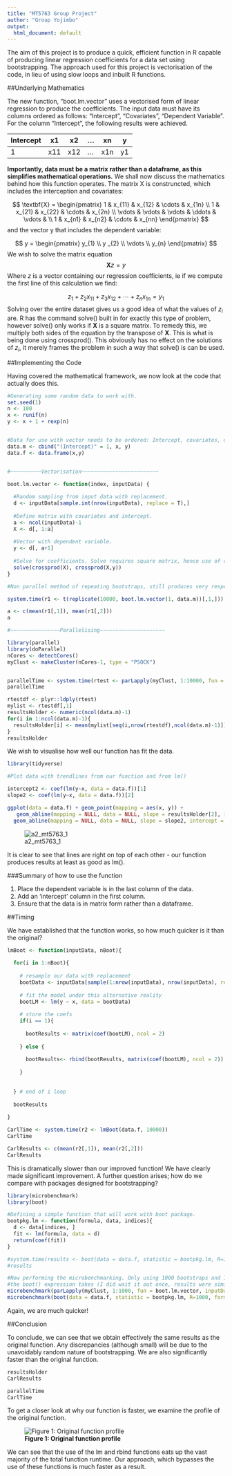 ```yaml
---
title: "MT5763 Group Project"
author: "Group Yojimbo"
output:
  html_document: default
---
```

The aim of this project is to produce a quick, efficient function in R capable of producing linear regression coefficients for a data set using bootstrapping. The approach used for this project is vectorisation of the code, in lieu of using slow loops and inbuilt R functions.

##Underlying Mathematics

The new function, "boot.lm.vector" uses a vectorised form of linear regression to produce the coefficients. The input data must have its columns ordered as follows: "Intercept", "Covariates", "Dependent Variable". For the column "Intercept", the following results were achieved.

Intercept | x1 | x2 | ... | xn  | y
----------|----|----|-----|-----|----
1         | x11| x12| ... | x1n | y1

**Importantly, data must be a matrix rather than a dataframe, as this simplifies mathematical operations.** We shall now discuss the mathematics behind how this function operates. The matrix X is construncted, which includes the interception and covariates:

$$
\textbf{X} = \begin{pmatrix} 1 & x_{11} & x_{12}  & \cdots & x_{1n} \\
1 & x_{21} & x_{22}  & \cdots & x_{2n} \\
\vdots & \vdots & \vdots & \ddots & \vdots & \\
1 & x_{n1} & x_{n2} & \cdots & x_{nn}
\end{pmatrix}
$$
and the vector y that includes the dependent variable:

$$
y = \begin{pmatrix} y_{1} \\ y _{2} \\ \vdots \\ y_{n} \end{pmatrix}
$$
We wish to solve the matrix equation
$$
\textbf{X} z = y
$$
Where $z$ is a vector containing our regression coefficients, ie if we compute the first line of this calculation we find:

$$
z_{1} + z_{2}x_{11} + z_{3}x_{12} + \cdots + z_{n}x_{1n} = y_{1}
$$
Solving over the entire dataset gives us a good idea of what the values of $z_{i}$ are. R has the command solve() built in for exactly this type of problem, however solve() only works if $\textbf{X}$ is a square matrix. To remedy this, we multiply both sides of the equation by the transpose of $\textbf{X}$. This is what is being done using crossprod(). This obviously has no effect on the solutions of $z_{i}$, it merely frames the problem in such a way that solve() is can be used.

##Implementing the Code

Having covered the mathematical framework, we now look at the code that actually does this.

```r

#Generating some random data to work with.
set.seed(1)
n <- 100
x <- runif(n)
y <- x + 1 + rexp(n)


#Data for use with vector needs to be ordered: Intercept, covariates, dependent variable.
data.m <- cbind("(Intercept)" = 1, x, y)
data.f <- data.frame(x,y)


#~~~~~~~~~~Vectorisation~~~~~~~~~~~~~~~~~~~~~~~~~

boot.lm.vector <- function(index, inputData) {
  
  #Random sampling from input data with replacement.
  d <- inputData[sample.int(nrow(inputData), replace = T),]
  
  #Define matrix with covariates and intercept.
  a <- ncol(inputData)-1
  X <- d[, 1:a]
  
  #Vector with dependent variable.
  y <- d[, a+1]
  
  #Solve for coefficients. Solve requires square matrix, hence use of crossprod
  solve(crossprod(X), crossprod(X,y))
}

#Non parallel method of repeating bootstraps, still produces very respectable times.

system.time(r1 <- t(replicate(10000, boot.lm.vector(1, data.m))[,1,]))

a <- c(mean(r1[,1]), mean(r1[,2]))
a
```

```r
#~~~~~~~~~~~~~~~~Parallelising~~~~~~~~~~~~~~~~~~~~~

library(parallel)
library(doParallel)
nCores <- detectCores()
myClust <- makeCluster(nCores-1, type = "PSOCK")


parallelTime <- system.time(rtest <- parLapply(myClust, 1:10000, fun = boot.lm.vector, inputData = data.m)) 
parallelTime

rtestdf <- plyr::ldply(rtest)
mylist <- rtestdf[,1]
resultsHolder <- numeric(ncol(data.m)-1)
for(i in 1:ncol(data.m)-1){
  resultsHolder[i] <- mean(mylist[seq(i,nrow(rtestdf),ncol(data.m)-1)])
}
resultsHolder


```

We wish to visualise how well our function has fit the data. 

```r
library(tidyverse)
```

```r
#Plot data with trendlines from our function and from lm()

intercept2 <- coef(lm(y~x, data = data.f))[1]
slope2 <- coef(lm(y~x, data = data.f))[2]

ggplot(data = data.f) + geom_point(mapping = aes(x, y)) +
   geom_abline(mapping = NULL, data = NULL, slope = resultsHolder[2], intercept = resultsHolder[1], size = 2 )+
  geom_abline(mapping = NULL, data = NULL, slope = slope2, intercept = intercept2, color = "red")

```
![a2_mt5763_1](https://user-images.githubusercontent.com/43880517/47740287-4d3b1b80-dc6f-11e8-90d6-575637a7303e.png)


It is clear to see that lines are right on top of each other - our function produces results at least as good as lm().

###Summary of how to use the function

1. Place the dependent variable is in the last column of the data.
2. Add an 'intercept' column in the first column.
3. Ensure that the data is in matrix form rather than a dataframe.


##Timing 

We have established that the function works, so how much quicker is it than the original?

```r
lmBoot <- function(inputData, nBoot){
  
  for(i in 1:nBoot){
    
    # resample our data with replacement
    bootData <- inputData[sample(1:nrow(inputData), nrow(inputData), replace = T),]
    
    # fit the model under this alternative reality
    bootLM <- lm(y ~ x, data = bootData)
    
    # store the coefs
    if(i == 1){
      
      bootResults <- matrix(coef(bootLM), ncol = 2)
      
    } else {
      
      bootResults<- rbind(bootResults, matrix(coef(bootLM), ncol = 2))
      
    }
    
    
  } # end of i loop
  
  bootResults
  
}

CarlTime <- system.time(r2 <- lmBoot(data.f, 10000))
CarlTime

CarlResults <- c(mean(r2[,1]), mean(r2[,2]))
CarlResults
```
This is dramatically slower than our improved function! We have clearly made significant improvement.
A further question arises; how do we compare with packages designed for bootstrapping?

```r

library(microbenchmark)
library(boot)

#Defining a simple function that will work with boot package.
bootpkg.lm <- function(formula, data, indices){
  d <- data[indices, ]
  fit <- lm(formula, data = d)
  return(coef(fit))
}

#system.time(results <- boot(data = data.f, statistic = bootpkg.lm, R=10000, formula = y ~ x))
#results

#Now performing the microbenchmarking. Only using 1000 bootstraps and 10 repititions due to how long
#the boot() expression takes (I did wait it out once, results were similar for 100 repitions).
microbenchmark(parLapply(myClust, 1:1000, fun = boot.lm.vector, inputData = data.m), times = 10)
microbenchmark(boot(data = data.f, statistic = bootpkg.lm, R=1000, formula = y ~.), times = 10)
```

Again, we are much quicker!

##Conclusion

To conclude, we can see that we obtain effectively the same results as the original function. Any discrepancies (although small) will be due to the unavoidably random nature of bootstrapping. We are also significantly faster than the original function.

```r
resultsHolder
CarlResults

parallelTime
CarlTime
```


To get a closer look at why our function is faster, we examine the profile of the original function.

![**Figure 1: Original function profile**](/Users/euansunderland/Desktop/Screen Shot 2018-10-27 at 18.24.05.png)

We can see that the use of the lm and rbind functions eats up the vast majority of the total function runtime. Our approach, which bypasses the use of these functions is much faster as a result.



